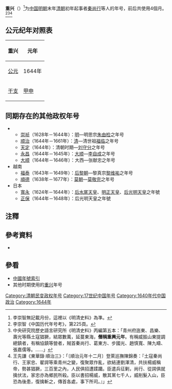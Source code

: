 {{Eranamebox|年号=重兴
|起讫时间= 1644年九月－十二月
|政权= 
|帝王= [[秦尚行|秦尚行]]
|历时= 1年
|timeline= <timeline>
ImageSize  = width:200 height:50
PlotArea   = width:180 height:30 left:10 bottom:20
TimeAxis   = orientation:horizontal
DateFormat = yyyy
Period     = from:1368 till:1644
AlignBars  = early
ScaleMajor = increment:60 start:1368
Colors =
  id:canvas value:rgb(1,1,0.85)
BackgroundColors = canvas:canvas
PlotData =
  width:15 color:black
  bar:era from:start till:end
  bar:era from:1644 till:1644 color:red
</timeline>
|说明= <span style="color: red">重兴</span>在'''明朝'''时期的位置。
}}
'''重兴'''（{{kj|1644年|九月||十二月}}）<ref>李崇智無記載月份，這裡以《明清史料》為準。</ref>为[[中国|中国]][[明朝|明朝]]末年[[清朝|清朝]]初年起事者[[秦尚行|秦尚行]]等人的年号，前后共使用4個月。<ref>李崇智《中国历代年号考》，第225頁。</ref><ref>中央研究院歷史語言研究所《明清史料》丙編第五本：「青州府迤東、昌樂、壽光等縣土寇猖獗，結眾數萬，延蔓東海，'''僭稱重興元年'''。有稱威振山東提調總鎮者，有稱協鎮等營者，賊首秦尚行、葛東方、步國光、趙慎寬、陳九疇、張嘉儒等。……」</ref><ref>王先謙《東華錄·順治三》：「〔順治元年十二月〕登萊巡撫陳錦奏：『土寇秦尚行、王家忠、翟諤等乘青州之變，復聚眾作亂，欲結連劉澤清，共扶楊威稱帝，勢甚猖獗，三百里之內，人民俱招遭蹂躪。臣遣兵征剿，尚行、從諤俱就擒伏法，家忠亦為鄉民所殺。臣以書招楊威，散其黨七千人，威削髮入山，臣恐為後患，復擒斬之，傳首各處，事下所司。』」</ref>

== 公元纪年对照表 ==
{| class="wikitable"  style="text-align:center;"
!重兴!!元年
|-
![[公元|公元]]
|1644年
|-
![[干支|干支]]
|[[甲申|甲申]]
|}

==同期存在的其他政权年号==
**[[崇祯|崇祯]]（1628年－1644年）：[[明朝|明]]—明思宗[[朱由检|朱由检]]之年号
**[[顺治|顺治]]（1644年－1661年）：[[清朝|清]]—清世祖[[顺治帝|福临]]之年号
**[[天定_(刘守分)|天定]]（1644年）：清朝时期—[[刘守分|刘守分]]之年号
**[[永昌_(大順)|永昌]]（1644年－1645年）：[[大順_(政權)|大顺]]—[[李自成|李自成]]之年号
**[[大顺_(大西)|大顺]]（1644年－1646年）：大西—张献忠之年号
*越南
**[[福泰|福泰]]（1643年－1649年）：[[后黎朝|后黎朝]]—黎真宗[[黎真宗|黎维祐]]之年号
**[[顺德_(越南)|順德]]（1638年－1677年）：[[莫朝|莫朝]]—[[莫敬宇|莫敬完]]之年号
*日本
**[[寬永|寬永]]（1624年－1644年）：[[后水尾天皇|后水尾天皇]]、[[明正天皇|明正天皇]]、[[后光明天皇|后光明天皇]]之年號
**[[正保|正保]]（1644年－1648年）：后光明天皇之年號

==注釋==
{{Reflist}}

==參考資料==
*{{Cite book| author =[[李崇智|李崇智]]| title =中國歷代年號考| edition = | url = |date=2004-12| publisher =中華書局| location = | ISBN =7101025129}}

==參看==
*[[中国年号列表#清朝|中國年號索引]]
*其他时期使用的[[重兴|重兴]]年号

{{清朝年号}}

[[Category:清朝民变政权年号|Category:清朝民变政权年号]]
[[Category:17世纪中国年号|Category:17世纪中国年号]]
[[Category:1640年代中国政治|Category:1640年代中国政治]]
[[Category:1644年|Category:1644年]]